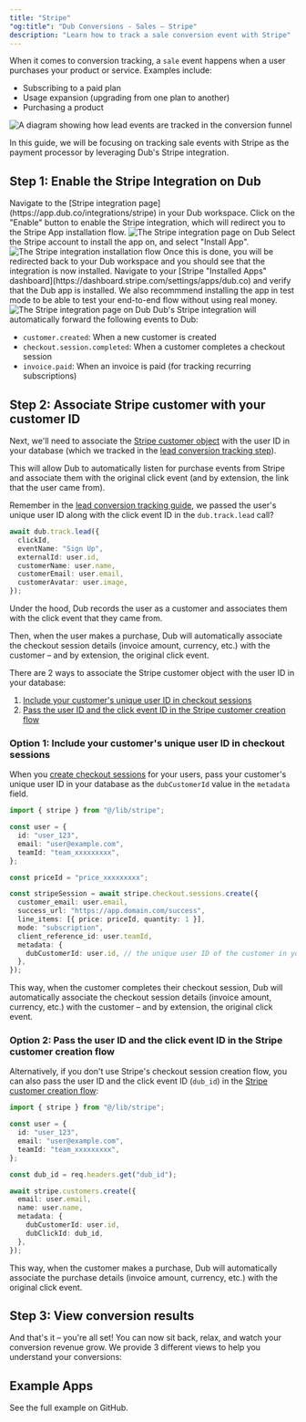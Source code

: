 ```yaml
---
title: "Stripe"
"og:title": "Dub Conversions - Sales – Stripe"
description: "Learn how to track a sale conversion event with Stripe"
---
```



When it comes to conversion tracking, a `sale` event happens when a user purchases your product or service. Examples include:

- Subscribing to a paid plan
- Usage expansion (upgrading from one plan to another)
- Purchasing a product

<Frame>
  <img
    className="rounded-lg border border-gray-100"
    src="https://assets.dub.co/help/conversion-sale-event.png"
    alt="A diagram showing how lead events are tracked in the conversion funnel"
  />
</Frame>

In this guide, we will be focusing on tracking sale events with Stripe as the payment processor by leveraging Dub's Stripe integration.

<SalesPrerequisites />

## Step 1: Enable the Stripe Integration on Dub

<Steps>
<Step title="Go to Stripe integration page">
 Navigate to the [Stripe integration page](https://app.dub.co/integrations/stripe) in your Dub workspace.
</Step>
<Step title="Enable the Stripe integration">
Click on the "Enable" button to enable the Stripe integration, which will redirect you to the Stripe App installation flow.
</Step>

<Frame>
  <img
    src="https://assets.dub.co/help/stripe-integration-dub.png"
    alt="The Stripe integration page on Dub"
  />
</Frame>

<Step title="Install the Stripe app">
Select the Stripe account to install the app on, and select "Install App".

<Frame>
  <img
    src="https://assets.dub.co/help/stripe-integration-install.png"
    alt="The Stripe integration installation flow"
  />
</Frame>
</Step>

<Step title="Verify the installation">
  Once this is done, you will be redirected back to your Dub workspace and you
  should see that the integration is now installed.
</Step>

<Step title="Optional: Install the app in Stripe test mode">
Navigate to your [Stripe "Installed Apps" dashboard](https://dashboard.stripe.com/settings/apps/dub.co) and verify that the Dub app is installed. We also recommmend installing the app in test mode to be able to test your end-to-end flow without using real money.

<Frame>
  <img
    src="https://assets.dub.co/help/stripe-app-install-test-mode.png"
    alt="The Stripe integration page on Dub"
  />
</Frame>
</Step>

</Steps>
Dub's Stripe integration will automatically forward the following events to Dub:

- `customer.created`: When a new customer is created
- `checkout.session.completed`: When a customer completes a checkout session
- `invoice.paid`: When an invoice is paid (for tracking recurring subscriptions)

## Step 2: Associate Stripe customer with your customer ID

Next, we'll need to associate the [Stripe customer object](https://docs.stripe.com/api/customers/object) with the user ID in your database (which we tracked in the [lead conversion tracking step](/conversions/leads/introduction)).

This will allow Dub to automatically listen for purchase events from Stripe and associate them with the original click event (and by extension, the link that the user came from).

<Accordion title="How does this work?">

Remember in the [lead conversion tracking guide](/conversions/leads/introduction), we passed the user's unique user ID along with the click event ID in the `dub.track.lead` call?

```typescript
await dub.track.lead({
  clickId,
  eventName: "Sign Up",
  externalId: user.id,
  customerName: user.name,
  customerEmail: user.email,
  customerAvatar: user.image,
});
```

Under the hood, Dub records the user as a customer and associates them with the click event that they came from.

Then, when the user makes a purchase, Dub will automatically associate the checkout session details (invoice amount, currency, etc.) with the customer – and by extension, the original click event.

</Accordion>

There are 2 ways to associate the Stripe customer object with the user ID in your database:

1. [Include your customer's unique user ID in checkout sessions](#option-1-include-your-customers-unique-user-id-in-checkout-sessions)
2. [Pass the user ID and the click event ID in the Stripe customer creation flow](#option-2-pass-the-user-id-and-the-click-event-id-in-the-stripe-customer-creation-flow)

### Option 1: Include your customer's unique user ID in checkout sessions

When you [create checkout sessions](https://docs.stripe.com/api/checkout/sessions/create) for your users, pass your customer's unique user ID in your database as the `dubCustomerId` value in the `metadata` field.

```typescript app/api/upgrade/route.ts
import { stripe } from "@/lib/stripe";

const user = {
  id: "user_123",
  email: "user@example.com",
  teamId: "team_xxxxxxxxx",
};

const priceId = "price_xxxxxxxxx";

const stripeSession = await stripe.checkout.sessions.create({
  customer_email: user.email,
  success_url: "https://app.domain.com/success",
  line_items: [{ price: priceId, quantity: 1 }],
  mode: "subscription",
  client_reference_id: user.teamId,
  metadata: {
    dubCustomerId: user.id, // the unique user ID of the customer in your database
  },
});
```

This way, when the customer completes their checkout session, Dub will automatically associate the checkout session details (invoice amount, currency, etc.) with the customer – and by extension, the original click event.

### Option 2: Pass the user ID and the click event ID in the Stripe customer creation flow

Alternatively, if you don't use Stripe's checkout session creation flow, you can also pass the user ID and the click event ID (`dub_id`) in the [Stripe customer creation flow](https://docs.stripe.com/api/customers/create):

```typescript app/api/create-customer/route.ts
import { stripe } from "@/lib/stripe";

const user = {
  id: "user_123",
  email: "user@example.com",
  teamId: "team_xxxxxxxxx",
};

const dub_id = req.headers.get("dub_id");

await stripe.customers.create({
  email: user.email,
  name: user.name,
  metadata: {
    dubCustomerId: user.id,
    dubClickId: dub_id,
  },
});
```

This way, when the customer makes a purchase, Dub will automatically associate the purchase details (invoice amount, currency, etc.) with the original click event.

## Step 3: View conversion results

And that's it – you're all set! You can now sit back, relax, and watch your conversion revenue grow. We provide 3 different views to help you understand your conversions:

<ViewConversions />

## Example Apps

<CardGroup cols={2}>
  <Card
    title="Dub + Stripe Demo App"
    icon="github"
    href="https://github.com/dubinc/examples/tree/main/conversions/stripe"
    color="#333333"
  >
    See the full example on GitHub.
  </Card>
</CardGroup>
